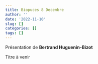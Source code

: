```yaml
---
title: Biopuces 8 Decembre
author: ''
date: '2022-11-10'
slug: []
categories: []
tags: []
---
```


Présentation de **Bertrand Huguenin-Bizot**

Titre à venir